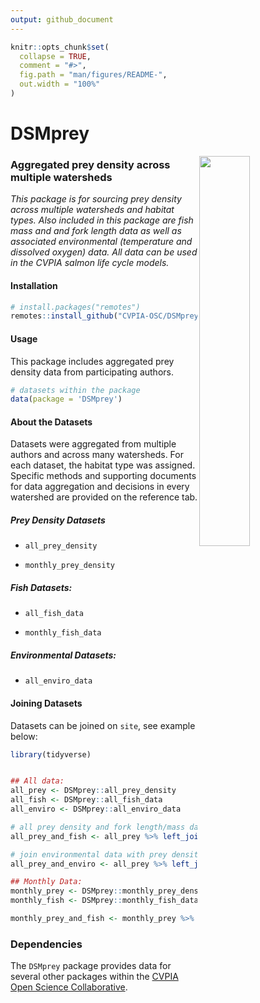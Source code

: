 ```yaml
---
output: github_document
---
```


<!-- README.md is generated from README.Rmd. Please edit that file -->

```r
knitr::opts_chunk$set(
  collapse = TRUE,
  comment = "#>",
  fig.path = "man/figures/README-",
  out.width = "100%"
)
```

# DSMprey

<img src="man/figures/cvpia_logo.jpg" align="right" width="40%"/>

### Aggregated prey density across multiple watersheds

*This package is for sourcing prey density across multiple watersheds and habitat types. Also included in this package are fish mass and and fork length data as well as associated environmental (temperature and dissolved oxygen) data. All data can be used in the CVPIA salmon life cycle models.*

#### Installation

``` r
# install.packages("remotes")
remotes::install_github("CVPIA-OSC/DSMprey")
```

#### Usage

This package includes aggregated prey density data from participating authors.

``` r
# datasets within the package
data(package = 'DSMprey')
```

#### About the Datasets

Datasets were aggregated from multiple authors and across many watersheds. For each dataset, the habitat type was assigned. Specific methods and supporting documents for data aggregation and decisions in every watershed are provided on the reference tab.

##### Prey Density Datasets

-   `all_prey_density`

-   `monthly_prey_density`

##### Fish Datasets:

-   `all_fish_data`

-   `monthly_fish_data`

##### Environmental Datasets:

-   `all_enviro_data`

#### Joining Datasets

Datasets can be joined on `site`, see example below:

```r
library(tidyverse)


## All data: 
all_prey <- DSMprey::all_prey_density 
all_fish <- DSMprey::all_fish_data
all_enviro <- DSMprey::all_enviro_data 

# all prey density and fork length/mass data
all_prey_and_fish <- all_prey %>% left_join(all_fish) 

# join environmental data with prey density:
all_prey_and_enviro <- all_prey %>% left_join(all_enviro) 

## Monthly Data:
monthly_prey <- DSMprey::monthly_prey_density
monthly_fish <- DSMprey::monthly_fish_data

monthly_prey_and_fish <- monthly_prey %>% left_join(monthly_fish) 
```

### Dependencies

The `DSMprey` package provides data for several other packages within the [CVPIA Open Science Collaborative](https://github.com/CVPIA-OSC).
